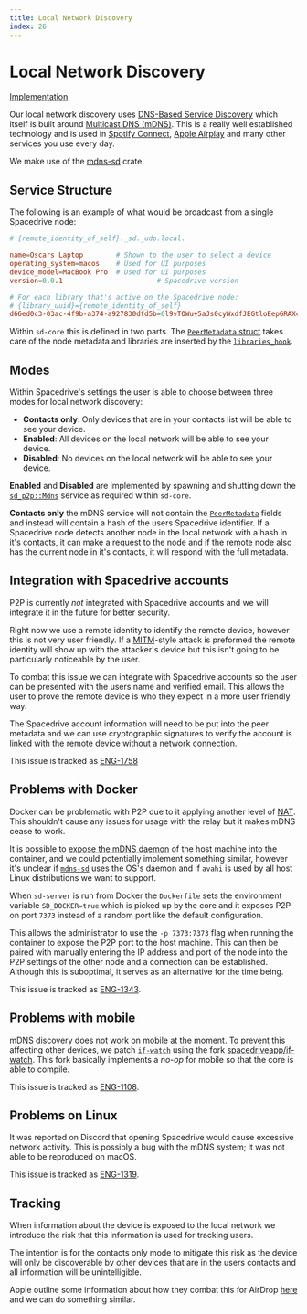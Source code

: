 ```yaml
---
title: Local Network Discovery
index: 26
---
```


# Local Network Discovery

[Implementation](https://github.com/spacedriveapp/spacedrive/tree/main/crates/p2p/src/hooks/mdns.rs)

Our local network discovery uses [DNS-Based Service Discovery](https://www.rfc-editor.org/rfc/rfc6763.html) which itself is built around [Multicast DNS (mDNS)](https://datatracker.ietf.org/doc/html/rfc6762). This is a really well established technology and is used in [Spotify Connect](https://support.spotify.com/au/article/spotify-connect/), [Apple Airplay](https://www.apple.com/au/airplay/) and many other services you use every day.

We make use of the [mdns-sd](https://docs.rs/mdns-sd) crate.

## Service Structure

The following is an example of what would be broadcast from a single Spacedrive node:

```toml
# {remote_identity_of_self}._sd._udp.local.

name=Oscars Laptop        # Shown to the user to select a device
operating_system=macos    # Used for UI purposes
device_model=MacBook Pro  # Used for UI purposes
version=0.0.1 						# Spacedrive version

# For each library that's active on the Spacedrive node:
# {library_uuid}={remote_identity_of_self}
d66ed0c3-03ac-4f9b-a374-a927830dfd5b=0l9vTOWu+5aJs0cyWxdfJEGtloEepGRAXcEuDeTDRPk
```

Within `sd-core` this is defined in two parts. The [`PeerMetadata` struct](https://github.com/spacedriveapp/spacedrive/blob/44478207e72495b3777e294660d78939711b544f/core/src/p2p/metadata.rs#L9) takes care of the node metadata and libraries are inserted by the [`libraries_hook`](https://github.com/spacedriveapp/spacedrive/blob/44478207e72495b3777e294660d78939711b544f/core/src/p2p/libraries.rs#L13).

## Modes

<Notice
	type="note"
	text="This section discusses 'Contacts Only' which is not yet fully implemented (refer to ENG-1197)."
/>

Within Spacedrive's settings the user is able to choose between three modes for local network discovery:

- **Contacts only**: Only devices that are in your contacts list will be able to see your device.
- **Enabled**: All devices on the local network will be able to see your device.
- **Disabled**: No devices on the local network will be able to see your device.

**Enabled** and **Disabled** are implemented by spawning and shutting down the [`sd_p2p::Mdns`](https://github.com/spacedriveapp/spacedrive/blob/44478207e72495b3777e294660d78939711b544f/crates/p2p/src/mdns.rs#L17) service as required within `sd-core`.

**Contacts only** the mDNS service will not contain the [`PeerMetadata`](https://github.com/spacedriveapp/spacedrive/blob/44478207e72495b3777e294660d78939711b544f/core/src/p2p/metadata.rs#L9) fields and instead will contain a hash of the users Spacedrive identifier. If a Spacedrive node detects another node in the local network with a hash in it's contacts, it can make a request to the node and if the remote node also has the current node in it's contacts, it will respond with the full metadata.

## Integration with Spacedrive accounts

P2P is currently _not_ integrated with Spacedrive accounts and we will integrate it in the future for better security.

Right now we use a remote identity to identify the remote device, however this is not very user friendly. If a [MITM](https://en.wikipedia.org/wiki/Man-in-the-middle_attack)-style attack is preformed the remote identity will show up with the attacker's device but this isn't going to be particularly noticeable by the user.

To combat this issue we can integrate with Spacedrive accounts so the user can be presented with the users name and verified email. This allows the user to prove the remote device is who they expect in a more user friendly way.

The Spacedrive account information will need to be put into the peer metadata and we can use cryptographic signatures to verify the account is linked with the remote device without a network connection.

This issue is tracked as [ENG-1758](https://linear.app/spacedriveapp/issue/ENG-1758/p2p-🤝-spacedrive-accounts)

## Problems with Docker

Docker can be problematic with P2P due to it applying another level of [NAT](https://en.wikipedia.org/wiki/Network_address_translation). This shouldn't cause any issues for usage with the relay but it makes mDNS cease to work.

It is possible to [expose the mDNS daemon](https://medium.com/@andrejtaneski/using-mdns-from-a-docker-container-b516a408a66b) of the host machine into the container, and we could potentially implement something similar, however it's unclear if [`mdns-sd`](https://docs.rs/mdns-sd) uses the OS's daemon and if `avahi` is used by all host Linux distributions we want to support.

When `sd-server` is run from Docker the `Dockerfile` sets the environment variable `SD_DOCKER=true` which is picked up by the core and it exposes P2P on port `7373` instead of a random port like the default configuration.

This allows the administrator to use the `-p 7373:7373` flag when running the container to expose the P2P port to the host machine. This can then be paired with manually entering the IP address and port of the node into the P2P settings of the other node and a connection can be established. Although this is suboptimal, it serves as an alternative for the time being.

This issue is tracked as [ENG-1343](https://linear.app/spacedriveapp/issue/ENG-1343/docker-support-for-p2p).

## Problems with mobile

mDNS discovery does not work on mobile at the moment. To prevent this affecting other devices, we patch [`if-watch`](https://docs.rs/if-watch) using the fork [spacedriveapp/if-watch](https://github.com/spacedriveapp/if-watch). This fork basically implements a _no-op_ for mobile so that the core is able to compile.

This issue is tracked as [ENG-1108](https://linear.app/spacedriveapp/issue/ENG-1108/mdns-working-on-ios).

## Problems on Linux

It was reported on Discord that opening Spacedrive would cause excessive network activity. This is possibly a bug with the mDNS system; it was not able to be reproduced on macOS.

This issue is tracked as [ENG-1319](https://linear.app/spacedriveapp/issue/ENG-1319/excessive-mdns-pings).

## Tracking

When information about the device is exposed to the local network we introduce the risk that this information is used for tracking users.

The intention is for the contacts only mode to mitigate this risk as the device will only be discoverable by other devices that are in the users contacts and all information will be unintelligible.

Apple outline some information about how they combat this for AirDrop [here](https://support.apple.com/en-au/guide/security/sec2261183f4/web) and we can do something similar.
